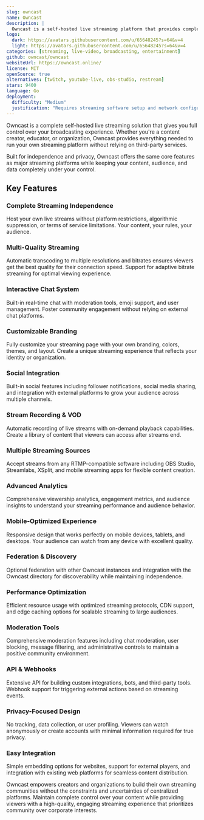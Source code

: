 ```yaml
---
slug: owncast
name: Owncast
description: |
  Owncast is a self-hosted live streaming platform that provides complete control over your streaming experience, offering an alternative to Twitch and YouTube Live.
logo:
  dark: https://avatars.githubusercontent.com/u/65648245?s=64&v=4
  light: https://avatars.githubusercontent.com/u/65648245?s=64&v=4
categories: [streaming, live-video, broadcasting, entertainment]
github: owncast/owncast
websiteUrl: https://owncast.online/
license: MIT
openSource: true
alternatives: [twitch, youtube-live, obs-studio, restream]
stars: 9400
language: Go
deployment:
  difficulty: "Medium"
  justification: "Requires streaming software setup and network configuration for optimal performance. Simple binary deployment but streaming workflow needs planning."
---
```


Owncast is a complete self-hosted live streaming solution that gives you full
control over your broadcasting experience. Whether you're a content creator,
educator, or organization, Owncast provides everything needed to run your own
streaming platform without relying on third-party services.

Built for independence and privacy, Owncast offers the same core features as
major streaming platforms while keeping your content, audience, and data
completely under your control.

## Key Features

### Complete Streaming Independence

Host your own live streams without platform restrictions, algorithmic
suppression, or terms of service limitations. Your content, your rules,
your audience.

### Multi-Quality Streaming

Automatic transcoding to multiple resolutions and bitrates ensures viewers
get the best quality for their connection speed. Support for adaptive bitrate
streaming for optimal viewing experience.

### Interactive Chat System

Built-in real-time chat with moderation tools, emoji support, and user
management. Foster community engagement without relying on external chat
platforms.

### Customizable Branding

Fully customize your streaming page with your own branding, colors, themes,
and layout. Create a unique streaming experience that reflects your identity
or organization.

### Social Integration

Built-in social features including follower notifications, social media
sharing, and integration with external platforms to grow your audience
across multiple channels.

### Stream Recording & VOD

Automatic recording of live streams with on-demand playback capabilities.
Create a library of content that viewers can access after streams end.

### Multiple Streaming Sources

Accept streams from any RTMP-compatible software including OBS Studio,
Streamlabs, XSplit, and mobile streaming apps for flexible content creation.

### Advanced Analytics

Comprehensive viewership analytics, engagement metrics, and audience insights
to understand your streaming performance and audience behavior.

### Mobile-Optimized Experience

Responsive design that works perfectly on mobile devices, tablets, and desktops.
Your audience can watch from any device with excellent quality.

### Federation & Discovery

Optional federation with other Owncast instances and integration with the
Owncast directory for discoverability while maintaining independence.

### Performance Optimization

Efficient resource usage with optimized streaming protocols, CDN support,
and edge caching options for scalable streaming to large audiences.

### Moderation Tools

Comprehensive moderation features including chat moderation, user blocking,
message filtering, and administrative controls to maintain a positive
community environment.

### API & Webhooks

Extensive API for building custom integrations, bots, and third-party tools.
Webhook support for triggering external actions based on streaming events.

### Privacy-Focused Design

No tracking, data collection, or user profiling. Viewers can watch anonymously
or create accounts with minimal information required for true privacy.

### Easy Integration

Simple embedding options for websites, support for external players, and
integration with existing web platforms for seamless content distribution.

Owncast empowers creators and organizations to build their own streaming
communities without the constraints and uncertainties of centralized platforms.
Maintain complete control over your content while providing viewers with a
high-quality, engaging streaming experience that prioritizes community over
corporate interests.
